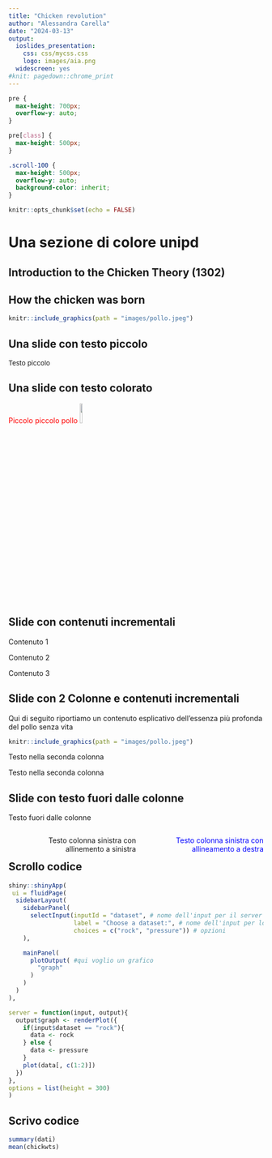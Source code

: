 ```yaml
---
title: "Chicken revolution"
author: "Alessandra Carella"
date: "2024-03-13"
output:     
  ioslides_presentation:
    css: css/mycss.css  
    logo: images/aia.png
  widescreen: yes
#knit: pagedown::chrome_print
---
```



```css
pre {
  max-height: 700px;
  overflow-y: auto;
}

pre[class] {
  max-height: 500px;
}

.scroll-100 {
  max-height: 500px;
  overflow-y: auto;
  background-color: inherit;
}
```


<style>
.forceBreak { -webkit-column-break-after: always; break-after: column; }
.myClass {font-size: 14px;}
</style>



```r
knitr::opts_chunk$set(echo = FALSE)
```

# Una sezione di colore unipd
## Introduction to the Chicken Theory (1302) 

## How the chicken was born

```r
knitr::include_graphics(path = "images/pollo.jpeg")
```

## Una slide con testo piccolo
<font size="2">Testo piccolo</font>

## Una slide con testo colorato 
<span style="color:red">Piccolo piccolo pollo</span>
<img width="10%" height="10%" src="images/pollo.jpeg
">


## Slide con contenuti incrementali {.build}
Contenuto 1

Contenuto 2

Contenuto 3

## Slide con 2 Colonne e contenuti incrementali {.build .columns-2}
Qui di seguito riportiamo un contenuto esplicativo dell'essenza più profonda del pollo senza vita 

```r
knitr::include_graphics(path = "images/pollo.jpeg")
```

<p class="forceBreak"></p>

Testo nella seconda colonna 

Testo nella seconda colonna 

## Slide con testo fuori dalle colonne
Testo fuori dalle colonne

<div style="float: left; width: 50%; text-align: right;">

Testo colonna sinistra con allinemento a sinistra

</div> 

<div style="float: right; width: 50%; text-align: right;">
<span style="color:blue">Testo colonna sinistra con allineamento a destra </span>

</div>



## Scrollo codice 
```r
shiny::shinyApp(
 ui = fluidPage(
  sidebarLayout(
    sidebarPanel(
      selectInput(inputId = "dataset", # nome dell'input per il server
                  label = "Choose a dataset:", # nome dell'input per lo user
                  choices = c("rock", "pressure")) # opzioni
    ),

    mainPanel(
      plotOutput( #qui voglio un grafico 
        "graph"   
      )
    ) 
  )
),

server = function(input, output){
  output$graph <- renderPlot({
    if(input$dataset == "rock"){ 
      data <- rock
    } else {
      data <- pressure
    } 
    plot(data[, c(1:2)])
  })
}, 
options = list(height = 300)
)


```

## Scrivo codice 
```r

summary(dati)
mean(chickwts)

```












